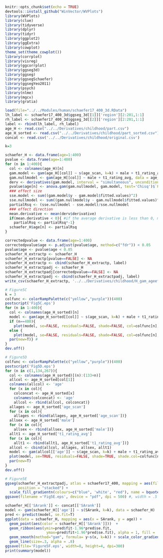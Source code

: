 ```r
knitr::opts_chunk$set(echo = TRUE)
devtools::install_github("WinVector/WVPlots")
library(WVPlots)
library(clue)
library(tidyverse)
library(dplyr)
library(tidyr)
library(ggplot2)
library(ggExtra)
library(cowplot)
theme_set(theme_cowplot())
library(corrplot)
library(visreg)
library(ggcorrplot)
library(ggseg3d)
library(ggseg)
library(ggsegSchaefer)
library(ggsegYeo2011)
library(psych)
library(nlme)
library(mgcv)
library(gratia)

load(file="../../Modules/human/schaefer17_400_3d.RData")
lh_label <- schaefer17_400_3d$ggseg_3d[[1]]['region'][2:201,1:1]
rh_label <- schaefer17_400_3d$ggseg_3d[[2]]['region'][2:201,1:1]
label <- rbind(lh_label, rh_label)
age_H <- read.csv("../../Derivatives/childhood/part.csv")   
age_H_sorted <- read.csv("../../Derivatives/childhood/part_sorted.csv")
concat <- read.csv('../../Derivatives/childhood/original.csv')

k=3
```

```r
schaefer_H <- data.frame(age=1:400)
pvalue <- data.frame(age=1:400)
for (n in 1:400){
  col <- colnames(age_H)[n]
  gam.model <- gam(age_H[[col]] ~ s(age_scan, k=k) + male + t1_rating_avg, data = age_H)
  gam.nullmodel <- gam(age_H[[col]] ~ male + t1_rating_avg, data = age_H)
  derv <- derivatives(gam.model, interval = "simultaneous", unconditional = F)
  pvalue$age[n] <- anova.gam(gam.nullmodel, gam.model, test='Chisq')$`Pr(>Chi)`[2]
  ### effect size
  sse.model <- sum((gam.model$y - gam.model$fitted.values)^2)
  sse.nullmodel <- sum((gam.nullmodel$y - gam.nullmodel$fitted.values)^2)
  partialRsq <- (sse.nullmodel - sse.model)/sse.nullmodel
  ### effect direction
  mean.derivative <- mean(derv$derivative)
  if(mean.derivative < 0){ #if the average derivative is less than 0, make the effect size estimate negative
    partialRsq <- partialRsq*-1}
  schaefer_H$age[n] <- partialRsq
}
```

```r
correctedpvalue <- data.frame(age=1:400)
correctedpvalue$age <- p.adjust(pvalue$age, method=c("fdr")) < 0.05
pvalue$age <- pvalue$age < 0.05
schaefer_H_extractp <- schaefer_H
schaefer_H_extractp[pvalue==FALSE] <- NA
schaefer_H_extractp <- cbind(schaefer_H_extractp, label)
schaefer_H_extractpadj <- schaefer_H
schaefer_H_extractpadj[correctedpvalue==FALSE] <- NA
schaefer_H_extractpadj <- cbind(schaefer_H_extractpadj, label)
write_csv(schaefer_H_extractp, '../../Derivatives/childhood/H_gam_ageeffect.csv')
```

```r
# Figure5C
k = 3
colfunc <- colorRampPalette(c("yellow","purple"))(400)
postscript('Fig5C.eps') 
for (n in 1:400){
  col <- colnames(age_H_sorted)[n]
  model <- gam(age_H_sorted[[col]] ~ s(age_scan, k=k) + male + t1_rating_avg, data = age_H_sorted)
  if (n==400){
    plot(model, se=FALSE, residuals=FALSE, shade=FALSE, col=colfunc[n], ylab='Participation Coefficient (z-scored)', ylim=c(-1.5,1.5), xlim=c(4,11), xlab='Age')} #ylim=c(-1,1), 
  else {
    plot(model, se=FALSE, residuals=FALSE, shade=FALSE, col=colfunc[n], ylab='',yaxt="n" ,ylim=c(-1.5,1.5),   xlim=c(4,11),xlab='',xaxt="n" )
  par(new=T)} #
}
dev.off()
```

```r
# Figure5D
colfunc <- colorRampPalette(c("yellow","purple"))(400)
postscript('Fig5D.eps')
for (n in c(1,134,267)){
  col <- colnames(age_H_sorted)[(n):(133+n)]
  allcol <- age_H_sorted[col[1]]
  colnames(allcol) <- 'age'
  for (x in col){
    colconcat <- age_H_sorted[x]
    colnames(colconcat) <- 'age'
    allcol <- rbind(allcol, colconcat)}
  allages <- age_H_sorted['age_scan']
  for (x in col){
    allages <- rbind(allages, age_H_sorted['age_scan'])}
  allsex <- age_H_sorted['male']
  for (x in col){
    allsex <- rbind(allsex, age_H_sorted['male'])}
  allt1 <- age_H_sorted['t1_rating_avg']
  for (x in col){
    allt1 <- rbind(allt1, age_H_sorted['t1_rating_avg'])}
  allcol <- cbind(allcol, allages, allsex, allt1)
  model <- gam(allcol[['age']] ~ s(age_scan, k=k) + male + t1_rating_avg, data = allcol)
  plot(model, se=TRUE, residuals=FALSE, shade=TRUE, shade.col=colfunc[n], shade.alpha=0.1, col=colfunc[n], xlim=c(4,11),ylab='Participation Coefficient (z-scored)', xlab='Age') #  ylim=c(-1,6),
  par(new=T)
}
dev.off()
```

```r
# Figure5E
ggseg(schaefer_H_extractpadj, atlas = schaefer17_400, mapping = aes(fill = age),
      position = "stacked") +
  scale_fill_gradientn(colours=c("blue", 'white', "red"), name = bquote(age_effect), values = scales::rescale(c(-0.5, -0.05, 0, 0.05, 0.5)), limit=c(-0.3, 0.3)) + theme_brain(text.size=16)
ggsave(filename ='Fig5E.eps', device = "pdf", dpi = 500) #, width = .5 , height = .5
```

```r
schaefer_H[['SArank']] <- concat[['SArank']]
model <- gam(schaefer_H[['age']] ~ s(SArank, k=k), data = schaefer_H)
pred <- predict(model, se.fit=T)
ggplot(data = schaefer_H, mapping = aes(x = SArank, y = age)) +
  geom_point(aes(color = schaefer_H[['SArank']]))  +
  geom_ribbon(aes(ymin=pred$fit-1.96*pred$se.fit,
                   ymax=pred$fit+1.96*pred$se.fit), alpha = 1, fill = 'gray') +
  geom_smooth(method="gam", formula= y~s(x, k=k)) + scale_color_gradient(low='yellow', high='purple') +
  geom_line(size=.3, alpha = .8)
ggsave(file='Figure5F.eps', width=8, height=4, dpi=300)
print(summary(model))
```